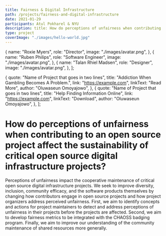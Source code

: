 ```yaml
---
title: Fairness & Digital Infrastructure
path: /projects/fairness-and-digital-infrastructure
date: 2021-01-29
participants: Atul Pokharel & NYU
description: title: How do perceptions of unfairness when contributing to an open source project affect the sustainability of critical open source digital infrastructure projects?
type: project
coverImage: "./images/hello-world.jpg"
---
```


  {
    name: "Roxie Myers",
    role: "Director",
    image: "./images/avatar.png",
  },
  {
    name: "Ruben Philips",
    role: "Software Engineer",
    image: "./images/avatar.png",
  },
  {
    name: "Talan Rhiel Madsen",
    role: "Designer",
    image: "./images/avatar.png",
  },
];

  {
    quote: "Name of Project that goes in two lines",
    title: "Addiction When Gambling Becomes A Problem.",
    link: "https://example.com",
    linkText: "Read More",
    author: "Oluwaseun Omoyajowo",
  },
  {
    quote: "Name of Project that goes in two lines",
    title: "Help Finding Information Online",
    link: "https://example.com",
    linkText: "Download",
    author: "Oluwaseun Omoyajowo",
  },
];

# How do perceptions of unfairness when contributing to an open source project affect the sustainability of critical open source digital infrastructure projects?

Perceptions of unfairness impact the cooperative maintenance of critical open source digital infrastructure projects. We seek to improve diversity, inclusion, community efficacy, and the software products themselves by changing how contributors engage in open source projects and how project organizers address perceived unfairness. First, we aim to identify concepts and actions for project maintainers to detect and address perceptions of unfairness in their projects before the projects are affected. Second, we aim to develop fairness metrics to be integrated with the CHAOSS badging program. Finally, we aim to improve our understanding of the community maintenance of shared resources more generally.
